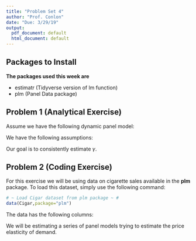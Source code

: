 ```yaml
---
title: "Problem Set 4"
author: "Prof. Conlon"
date: "Due: 3/29/19"
output:
  pdf_document: default
  html_document: default
---
```



## Packages to Install


**The packages used this week are**

* estimatr (Tidyverse version of lm function)
* plm (Panel Data package)

## Problem 1 (Analytical Exercise)

Assume we have the following dynamic panel model:

\begin{align*}
	y_{i,t} = \gamma y_{i,t-1} + \alpha_{i} + \epsilon_{i,t} \mbox{,   }
\end{align*}

We have the following assumptions:

\begin{align*}
	\vert \gamma \vert &< 1 \\
	y_{i,0} &\mbox{  is known (i.e. non-random)} \\
	\mathbb{E}_{T}[\epsilon_{i,t} \vert y_{i,t-1},...,y_{i,0},\alpha_{i}] &= 0 \mbox{ (Sequential Exogeneity)} 
\end{align*}

Our goal is to consistently estimate $\gamma$. 

\begin{enumerate}
	\item Show that the first-difference estimator of $\gamma$ is unbiased if $\alpha_{i} = 0$.
	\newline
	(Hint: To show unbiased, show that the $\mathbb{E}[\hat{\alpha){i}}] = \alpha_{i}$.)
	\item Is the first difference estimator of $\gamma$ still unbiased if $\alpha_{i} \neq 0$? 
	\newline
	(Hint: Try showing that $cov(\epsilon_{i,t},y_{i,t+1})\neq0$. Why is this condition useful?)
	\item Let $\Delta y_{i,t} = y_{i,t} - y_{i,t-1}$, what is $cov(\Delta \epsilon_{i,t}, y_{i,t-2})$? What is $cov(\Delta y_{i,t}, y_{i,t-2})$? 
	\item Using your answer from part (4), propose a strategy to consistently estimate $\gamma$?
	\newline
	(Hint: The estimator will be a 2SLS (or IV regression).)
\end{enumerate}	

## Problem 2 (Coding Exercise)

For this exercise we will be using data on cigarette sales available in the __plm__ package. To load this dataset, simply use the following command: 

```r
# ~ Load Cigar dataset from plm package ~ #
data(Cigar,package="plm")
```

The data has the following columns:

\begin{itemize}
  \item[--] \textbf{sales} -- cigarette sales in packs per capita
  \item[--] \textbf{pimin} -- minimum price in adjoining states per pack of cigarettes
  \item[--] \textbf{ndi} -- per capita disposable income
  \item[--] \textbf{cpi} -- consumer price index (1983=100)
  \item[--] \textbf{pop16} -- population above the age of 16
  \item[--] \textbf{pop} -- population
  \item[--] \textbf{price} -- price per page of cigarettes
  \item[--] \textbf{year} -- the year
  \item[--] \textbf{state} -- number for the state
\end{itemize}

We will be estimating a series of panel models trying to estimate the price elasticity of demand. 

\begin{enumerate}

\item The price elasticity of cigarette demand, $E_{d}$ is the percentage change of sales of cigarettes divided by the percentage change of price of cigarettes. Let $S_{t}$ be sales of cigarettes at time $t$ and $p_{t}$ be price of cigarettes at time $t$, then the price elasticity of demand is:

\begin{align*}
  E_{d} = \frac{\Delta S_{t}/S_{t}}{\Delta p_{t}/p_{t}}
\end{align*}

To estimate price elasticities in a linear regression, turn sales and price into logs. Why do we do this?

\item Assume that we are estimating the following cross-sectional regression:

\begin{align*}
  log(S_{i,t}) = \gamma + \beta log(p_{i,t}) + \alpha_{1} ndi_{i,t} + \alpha_{2} cpi_{i,t} + \alpha_{3} pop16_{i,t} + \epsilon_{i,t} 
\end{align*}

Estimate this regression, reporting the price elasticity of demand? What is potentially wrong with this regression?

\item One important issue could be heterogeneity in sales across states, $\gamma$ varies across states. However, we may not know whether we want to model this as a fixed effect or a random effect. One test often used is the Hausman-Wu test, available as phtest in the plm package. Estimate a within estimator, a random effect estimator and then use a Hausman-Wu test to report which specification is the correct one. Be sure to understand what the null and alternative hypothesis of this test are in order to report the correct interpretation of the test.

\item We begin to believe that not only heterogeneity in mean sales, but dynamics are important, so we decide to estimate the following model:

\begin{align*}
  log(S_{i,t}) = \gamma_{i} + \tau log(S_{i,t-1}) + \beta log(p_{i,t}) + \alpha_{1} ndi_{i,t} + \alpha_{2} cpi_{i,t} + \alpha_{3} pop16_{i,t} + \epsilon_{i,t} 
\end{align*}

We are first going to have you implement the Anderson-Hsiao estimator:

\item Create a vector of first differences for each term in the regression above. 

\item Let $\Delta S_{i,t} = log(S_{i,t}) - log(S_{i,t-1})$, we will be running the following two-stage least squares regression. In your first stage, use $log(S_{i,t-1})$ as an instrument for $\Delta S_{i,t}$, then run a 2SLS to get a new estimate for the price elasticity. Report any differences.

An issue with the Anderson-Hsiao estimator is that it is not efficient because it does not use all available information. The reason is quite simple, if $log(S_{i,t-1})$ is a valid instrument for $\Delta S_{i,t}$ and $log(S_{i,t-1})$ depends on $log(S_{i,t-2})$ then $log(S_{i,t-2})$ is also a valid instrument for $\Delta S_{i,t}$. This idea is the logic underpinning the Arellano-Bond estimator. This estimator is quite hard to code up, but luckily plm includes this estimator as the pgmm function.

\item Using a generalized method of moments estimator (Arellano-Bond), re-estimate the model. Report any differences.   

\end{enumerate}
